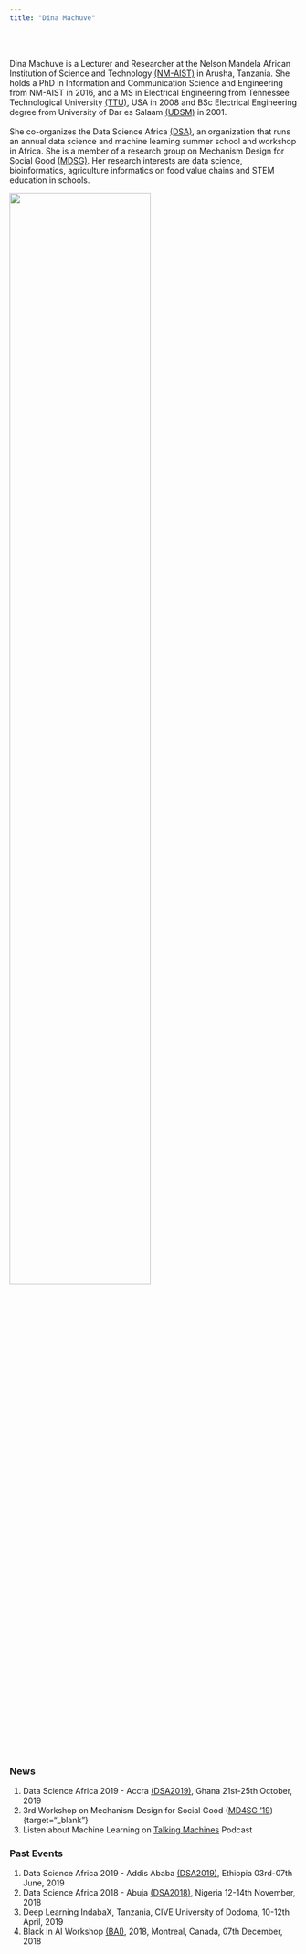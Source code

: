 ```yaml
---
title: "Dina Machuve"
---
```

<div class = "row">
<div class = "col-md-7">
<br><br>Dina Machuve is a Lecturer and Researcher at the Nelson Mandela African Institution of Science and Technology [(NM-AIST)](https://www.nm-aist.ac.tz){target="_blank"} in Arusha, Tanzania. She holds a PhD in Information and Communication Science and Engineering from NM-AIST in 2016, and a MS in Electrical Engineering from Tennessee Technological University [(TTU)](https://tntech.edu){target="_blank"}, USA in 2008 and BSc Electrical Engineering degree from University of Dar es Salaam [(UDSM)](https://www.udsm.ac.tz){target="_blank"} in 2001. 
<br><br>She co-organizes the Data Science Africa [(DSA)](https://datascienceafrica.org){target="_blank"}, an organization that runs an annual data science and machine learning summer school and workshop in Africa. She is a member of a research group on Mechanism Design for Social Good [(MDSG)](http://md4sg.com/){target="_blank"}. Her research interests are data science, bioinformatics, agriculture informatics on food value chains and STEM education in schools.                        
</div>
<div class = "col-md-5">
![](imgs/me.jpg){width=70%}
</div>
</div>


### News
1. Data Science Africa 2019 - Accra  [(DSA2019)](http://www.datascienceafrica.org/dsa2019accra/){target="_blank"}, Ghana 21st-25th October, 2019
2. 3rd Workshop on Mechanism Design for Social Good ([MD4SG '19](http://md4sg.com/workshop/EC19/index.html)){target="_blank"}
3. Listen about Machine Learning on [Talking Machines](https://www.thetalkingmachines.com/){target="_blank"} Podcast

### Past Events 
1. Data Science Africa 2019 - Addis Ababa [(DSA2019)](http://www.datascienceafrica.org/dsa2019addis/){target="_blank"}, Ethiopia 03rd-07th June, 2019
2. Data Science Africa 2018 - Abuja [(DSA2018)](http://www.datascienceafrica.org/dsa2018abuja/){target="_blank"}, Nigeria 12-14th November, 2018
3. Deep Learning IndabaX, Tanzania, CIVE University of Dodoma, 10-12th April, 2019
4. Black in AI Workshop [(BAI)](https://blackinai.github.io/workshop/2018/cfp/){target="_blank"}, 2018, Montreal, Canada, 07th December, 2018
